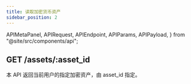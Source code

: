 ```yaml
---
title: 读取加密货币资产
sidebar_position: 2
---
```


  APIMetaPanel,
  APIRequest,
  APIEndpoint,
  APIParams,
  APIPayload,
} from "@site/src/components/api";

## GET /assets/:asset_id

本 API 返回当前用户的指定加密资产，由 asset_id 指定。

<APIEndpoint url="/assets/:asset_id" />

<APIMetaPanel scope="ASSETS:READ" scopeNote="" />

<APIParams
  p-asset_id="the asset's asset_id you are getting"
  p-asset_id-required="true"
/>

<APIRequest title="Get Asset by $ASSET_ID" url="/assets/$ASSET_ID" />

<RespAsset />
